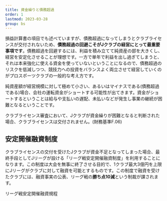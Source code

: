 ```yaml
---
title: 資金繰りと債務超過
order: 1
lastmod: 2023-03-28
group: bs
---
```


損益計算書の項目でも述べていますが、債務超過になってしまうとクラブライセンスが交付されないため、**債務超過の回避こそがJクラブの経営にとって最重要事項です**。債務超過を回避するには、利益を積み立てて純資産の部を大きくし、経営を安定化させることが理想です。一方で単年で利益を出し過ぎてしまうと、それは本来強化に使える資金を使っていないということになるので、債務超過のリスクを低減しつつ、競技力への投資をバランスよく両立させて経営していくのがプロスポーツクラブの一般的な考え方です。

純資産額が経営規模に対して極めて小さい、あるいはマイナスである(債務超過である)場合、会社の運転資金がショートする可能性が出てきます。資金がショートするということは給与や支払いの遅配、未払いなどが発生し事業の継続が困難となるということです。

クラブライセンス審査において、Jクラブが資金繰りが困難となると判断された場合、クラブライセンスは交付されません。(財務基準F.06)

## 安定開催融資制度

クラブライセンスの交付を受けたJクラブが資金不足となってしまった場合、最終手段としてJリーグが設ける「リーグ戦安定開催融資制度」を利用することになります。この制度は大会を無事に終了させる目的で、1クラブ最大3億円を上限にJリーグがクラブに対して融資を可能とするものです。この制度で融資を受けたクラブには、融資事実の公表、リーグ戦の**勝ち点10減**という制裁が課されます。

<PanelLink href="https://aboutj.jleague.jp/corporate/wp-content/themes/j_corp/assets/pdf/016_20230131.pdf">リーグ戦安定開催融資規程</PanelLink>
